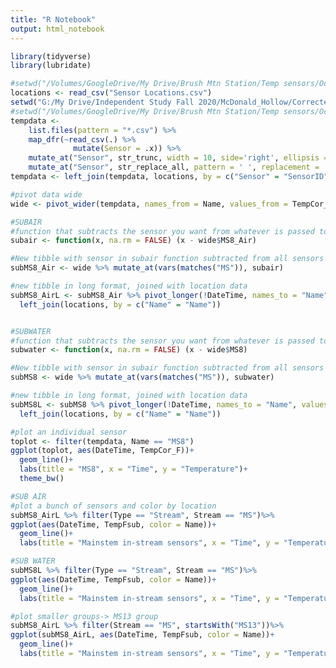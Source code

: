 ```yaml
---
title: "R Notebook"
output: html_notebook
---
```


```r
library(tidyverse)
library(lubridate)
```

```r
#setwd("/Volumes/GoogleDrive/My Drive/Brush Mtn Station/Temp sensors/Oct2_2020_download")
locations <- read_csv("Sensor Locations.csv")
setwd("G:/My Drive/Independent Study Fall 2020/McDonald_Hollow/Corrected Temperature Files")
#setwd("/Volumes/GoogleDrive/My Drive/Brush Mtn Station/Temp sensors/Oct2_2020_download/Corrected Temperature Files")
tempdata <-
    list.files(pattern = "*.csv") %>% 
    map_dfr(~read_csv(.) %>% 
              mutate(Sensor = .x)) %>%
    mutate_at("Sensor", str_trunc, width = 10, side='right', ellipsis = '') %>%
    mutate_at("Sensor", str_replace_all, pattern = ' ', replacement = '')
tempdata <- left_join(tempdata, locations, by = c("Sensor" = "SensorID"))
```


```r
#pivot data wide
wide <- pivot_wider(tempdata, names_from = Name, values_from = TempCor_F, DateTime) 

#SUBAIR
#function that subtracts the sensor you want from whatever is passed to it
subair <- function(x, na.rm = FALSE) (x - wide$MS8_Air)

#New tibble with sensor in subair function subtracted from all sensors
subMS8_Air <- wide %>% mutate_at(vars(matches("MS")), subair)

#new tibble in long format, joined with location data
subMS8_AirL <- subMS8_Air %>% pivot_longer(!DateTime, names_to = "Name", values_to = "TempFsub")  %>%
  left_join(locations, by = c("Name" = "Name"))


#SUBWATER
#function that subtracts the sensor you want from whatever is passed to it
subwater <- function(x, na.rm = FALSE) (x - wide$MS8)

#New tibble with sensor in subair function subtracted from all sensors
subMS8 <- wide %>% mutate_at(vars(matches("MS")), subwater)

#new tibble in long format, joined with location data
subMS8L <- subMS8 %>% pivot_longer(!DateTime, names_to = "Name", values_to = "TempFsub")  %>%
  left_join(locations, by = c("Name" = "Name"))
```


```r
#plot an individual sensor
toplot <- filter(tempdata, Name == "MS8")
ggplot(toplot, aes(DateTime, TempCor_F))+
  geom_line()+
  labs(title = "MS8", x = "Time", y = "Temperature")+
  theme_bw()
```

```r
#SUB AIR
#plot a bunch of sensors and color by location
subMS8_AirL %>% filter(Type == "Stream", Stream == "MS")%>%
ggplot(aes(DateTime, TempFsub, color = Name))+
  geom_line()+
  labs(title = "Mainstem in-stream sensors", x = "Time", y = "Temperature")
```

```r
#SUB WATER
subMS8L %>% filter(Type == "Stream", Stream == "MS")%>%
ggplot(aes(DateTime, TempFsub, color = Name))+
  geom_line()+
  labs(title = "Mainstem in-stream sensors", x = "Time", y = "Temperature")
```

```r
#plot smaller groups-> MS13 group
subMS8_AirL %>% filter(Stream == "MS", startsWith("MS13"))%>%
ggplot(subMS8_AirL, aes(DateTime, TempFsub, color = Name))+
  geom_line()+
  labs(title = "Mainstem in-stream sensors", x = "Time", y = "Temperature")

```

